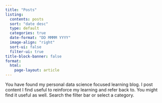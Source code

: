 ---
title: "Posts"
listing:
  contents: posts
  sort: "date desc"
  type: default
  categories: true
  date-format: "DD MMMM YYYY"
  image-align: "right"
  sort-ui: false
  filter-ui: true
title-block-banner: false
format: 
  html:
    page-layout: article
---

You have found my personal data science focused learning blog. I post content I find useful to reinforce my learning and refer back to. You might find it useful as  well. Search the filter bar or select a category.

